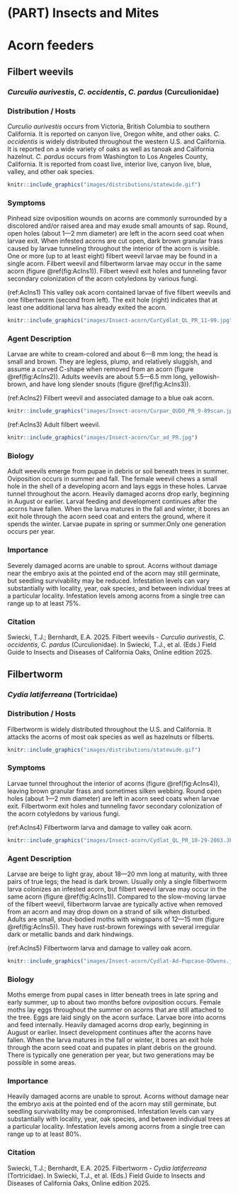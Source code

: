 # (PART) Insects and Mites {.unnumbered}

# Acorn feeders {#Acorninsect}

## Filbert weevils {#Filberweevils .unnumbered}

### *Curculio aurivestis*, *C. occidentis*, *C. pardus* (Curculionidae) {.unnumbered}

### Distribution / Hosts {.unnumbered}

*Curculio aurivestis* occurs from Victoria, British Columbia to southern California. It is reported on canyon live, Oregon white, and other oaks. *C. occidentis* is widely distributed throughout the western U.S. and California. It is reported on a wide variety of oaks as well as tanoak and California hazelnut. *C. pardus* occurs from Washington to Los Angeles County, California. It is reported from coast live, interior live, canyon live, blue, valley, and other oak species.

```r
knitr::include_graphics("images/distributions/statewide.gif")
```

### Symptoms {.unnumbered}

Pinhead size oviposition wounds on acorns are commonly surrounded by a discolored and/or raised area and may exude small amounts of sap. Round, open holes (about 1—2 mm diameter) are left in the acorn seed coat when larvae exit. When infested acorns are cut open, dark brown granular frass caused by larvae tunneling throughout the interior of the acorn is visible. One or more (up to at least eight) filbert weevil larvae may be found in a single acorn. Filbert weevil and filbertworm larvae may occur in the same acorn (figure \@ref(fig:AcIns1)). Filbert weevil exit holes and tunneling favor secondary colonization of the acorn cotyledons by various fungi.

(ref:AcIns1) This valley oak acorn contained larvae of five filbert weevils and one filbertworm (second from left). The exit hole (right) indicates that at least one additional larva has already exited the acorn.

```r
knitr::include_graphics("images/Insect-acorn/CurCydlat_QL_PR_11-99.jpg")
```

### Agent Description {.unnumbered}

Larvae are white to cream-colored and about 6—8 mm long; the head is small and brown. They are legless, plump, and relatively sluggish, and assume a curved C-shape when removed from an acorn (figure \@ref(fig:AcIns2)). Adults weevils are about 5.5—6.5 mm long, yellowish-brown, and have long slender snouts (figure \@ref(fig:AcIns3)).

(ref:AcIns2) Filbert weevil and associated damage to a blue oak acorn.

```r
knitr::include_graphics("images/Insect-acorn/Curpar_QUDO_PR_9-89scan.jpg")
```

(ref:AcIns3) Adult filbert weevil.

```r
knitr::include_graphics("images/Insect-acorn/Cur_ad_PR.jpg")
```

### Biology {.unnumbered}

Adult weevils emerge from pupae in debris or soil beneath trees in summer. Oviposition occurs in summer and fall. The female weevil chews a small hole in the shell of a developing acorn and lays eggs in these holes. Larvae tunnel throughout the acorn. Heavily damaged acorns drop early, beginning in August or earlier. Larval feeding and development continues after the acorns have fallen. When the larva matures in the fall and winter, it bores an exit hole through the acorn seed coat and enters the ground, where it spends the winter. Larvae pupate in spring or summer.Only one generation occurs per year.

### Importance {.unnumbered}

Severely damaged acorns are unable to sprout. Acorns without damage near the embryo axis at the pointed end of the acorn may still germinate, but seedling survivability may be reduced. Infestation levels can vary substantially with locality, year, oak species, and between individual trees at a particular locality. Infestation levels among acorns from a single tree can range up to at least 75%.

### Citation {.unnumbered}

Swiecki, T.J.; Bernhardt, E.A. 2025. Filbert weevils - *Curculio aurivestis*, *C. occidentis*, *C. pardus* (Curculionidae). In Swiecki, T.J., et al. (Eds.) Field Guide to Insects and Diseases of California Oaks, Online edition 2025.

## Filbertworm {#Filbertworm .unnumbered}

### *Cydia latiferreana* (Tortricidae) {.unnumbered}

### Distribution / Hosts {.unnumbered}

Filbertworm is widely distributed throughout the U.S. and California. It attacks the acorns of most oak species as well as hazelnuts or filberts.

```r
knitr::include_graphics("images/distributions/statewide.gif")
```


### Symptoms {.unnumbered}

Larvae tunnel throughout the interior of acorns (figure \@ref(fig:AcIns4)), leaving brown granular frass and sometimes silken webbing. Round open holes (about 1—2 mm diameter) are left in acorn seed coats when larvae exit. Filbertworm exit holes and tunneling favor secondary colonization of the acorn cotyledons by various fungi.   

(ref:AcIns4) Filbertworm larva and damage to valley oak acorn.

```r
knitr::include_graphics("images/Insect-acorn/Cydlat_QL_PR_10-29-2003.JPG")
```

### Agent Description {.unnumbered}

Larvae are beige to light gray, about 18—20 mm long at maturity, with three pairs of true legs; the head is dark brown. Usually only a single filbertworm larva colonizes an infested acorn, but filbert weevil larvae may occur in the same acorn (figure \@ref(fig:AcIns1)). Compared to the slow-moving larvae of the filbert weevil, filbertworm larvae are typically active when removed from an acorn and may drop down on a strand of silk when disturbed. Adults are small, stout-bodied moths with wingspans of 12—15 mm (figure \@ref(fig:AcIns5)). They have rust-brown forewings with several irregular dark or metallic bands and dark hindwings.

(ref:AcIns5) Filbertworm larva and damage to valley oak acorn.

```r
knitr::include_graphics("images/Insect-acorn/Cydlat-Ad-Pupcase-DOwens.jpg")
```

### Biology {.unnumbered}

Moths emerge from pupal cases in litter beneath trees in late spring and early summer, up to about two months before oviposition occurs. Female moths lay eggs throughout the summer on acorns that are still attached to the tree. Eggs are laid singly on the acorn surface. Larvae bore into acorns and feed internally. Heavily damaged acorns drop early, beginning in August or earlier. Insect development continues after the acorns have fallen. When the larva matures in the fall or winter, it bores an exit hole through the acorn seed coat and pupates in plant debris on the ground. There is typically one generation per year, but two generations may be possible in some areas.

### Importance {.unnumbered}

Heavily damaged acorns are unable to sprout. Acorns without damage near the embryo axis at the pointed end of the acorn may still germinate, but seedling survivability may be compromised. Infestation levels can vary substantially with locality, year, oak species, and between individual trees at a particular locality. Infestation levels among acorns from a single tree can range up to at least 80%.

### Citation {.unnumbered}

Swiecki, T.J.; Bernhardt, E.A. 2025. Filbertworm - *Cydia latiferreana* (Tortricidae). In Swiecki, T.J., et al. (Eds.) Field Guide to Insects and Diseases of California Oaks, Online edition 2025.